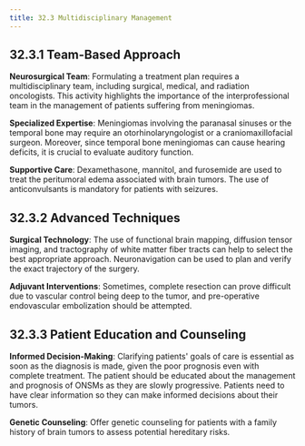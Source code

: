 ```yaml
---
title: 32.3 Multidisciplinary Management
---
```


## 32.3.1 Team-Based Approach

**Neurosurgical Team**:
Formulating a treatment plan requires a multidisciplinary team, including surgical, medical, and radiation oncologists. This activity highlights the importance of the interprofessional team in the management of patients suffering from meningiomas.

**Specialized Expertise**:
Meningiomas involving the paranasal sinuses or the temporal bone may require an otorhinolaryngologist or a craniomaxillofacial surgeon. Moreover, since temporal bone meningiomas can cause hearing deficits, it is crucial to evaluate auditory function.

**Supportive Care**:
Dexamethasone, mannitol, and furosemide are used to treat the peritumoral edema associated with brain tumors. The use of anticonvulsants is mandatory for patients with seizures.

## 32.3.2 Advanced Techniques

**Surgical Technology**:
The use of functional brain mapping, diffusion tensor imaging, and tractography of white matter fiber tracts can help to select the best appropriate approach. Neuronavigation can be used to plan and verify the exact trajectory of the surgery.

**Adjuvant Interventions**:
Sometimes, complete resection can prove difficult due to vascular control being deep to the tumor, and pre-operative endovascular embolization should be attempted.

## 32.3.3 Patient Education and Counseling

**Informed Decision-Making**:
Clarifying patients' goals of care is essential as soon as the diagnosis is made, given the poor prognosis even with complete treatment. The patient should be educated about the management and prognosis of ONSMs as they are slowly progressive. Patients need to have clear information so they can make informed decisions about their tumors.

**Genetic Counseling**:
Offer genetic counseling for patients with a family history of brain tumors to assess potential hereditary risks.
